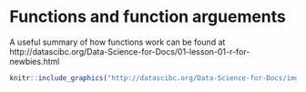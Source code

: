 # Functions and function arguements


A useful summary of how functions work can be found at http://datascibc.org/Data-Science-for-Docs/01-lesson-01-r-for-newbies.html

```r
knitr::include_graphics("http://datascibc.org/Data-Science-for-Docs/img/function-anatomy.png")
```

